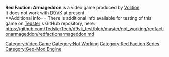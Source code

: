 <strong>Red Faction: Armageddon</strong> is a video game produced by [[Volition]].
<br />
It does not work with [[D9VK]] at present.
<br />
==Additional info==
There is additional info available for testing of this game on [[User:Tedster|Tedster]]'s GitHub repository, here:
<br />
https://github.com/TedsterTech/d9vk_test/blob/master/not_working/redfactionarmageddon/redfactionarmageddon.md

[[Category:Video Game]]
[[Category:Not Working]]
[[Category:Red Faction Series]]
[[Category:Geo-Mod Engine]]
